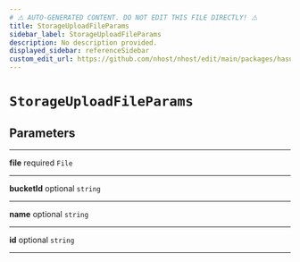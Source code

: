 ```yaml
---
# ⚠️ AUTO-GENERATED CONTENT. DO NOT EDIT THIS FILE DIRECTLY! ⚠️
title: StorageUploadFileParams
sidebar_label: StorageUploadFileParams
description: No description provided.
displayed_sidebar: referenceSidebar
custom_edit_url: https://github.com/nhost/nhost/edit/main/packages/hasura-storage-js/src/packages/hasura-storage-js/src/utils/types.ts#L13
---
```


# `StorageUploadFileParams`

## Parameters

---

**<span className="parameter-name">file</span>** <span className="optional-status">required</span> <code>File</code>

---

**<span className="parameter-name">bucketId</span>** <span className="optional-status">optional</span> <code>string</code>

---

**<span className="parameter-name">name</span>** <span className="optional-status">optional</span> <code>string</code>

---

**<span className="parameter-name">id</span>** <span className="optional-status">optional</span> <code>string</code>

---

